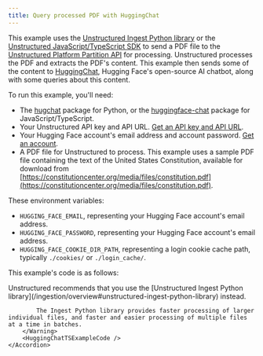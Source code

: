 ```yaml
---
title: Query processed PDF with HuggingChat
---
```


This example uses the [Unstructured Ingest Python library](/ingestion/overview#unstructured-ingest-python-library) or the 
[Unstructured JavaScript/TypeScript SDK](/platform-api/partition-api/sdk-jsts) to send a PDF file to 
the [Unstructured Platform Partition API](/platform-api/partition-api/overview) for processing. Unstructured processes the PDF and extracts the PDF's content. 
This example then sends some of the content to [HuggingChat](https://huggingface.co/chat/), Hugging Face's open-source AI chatbot, 
along with some queries about this content.

To run this example, you'll need:

- The [hugchat](https://pypi.org/project/hugchat/) package for Python, or the [huggingface-chat](https://www.npmjs.com/package/huggingface-chat) package for JavaScript/TypeScript.
- Your Unstructured API key and API URL. [Get an API key and API URL](/platform-api/parition-api/overview). 
- Your Hugging Face account's email address and account password. [Get an account](https://huggingface.co/join).
- A PDF file for Unstructured to process. This example uses a sample PDF file containing the text of the United States Constitution, 
available for download from [https://constitutioncenter.org/media/files/constitution.pdf](https://constitutioncenter.org/media/files/constitution.pdf).


<SharedAPIKeyURL />

These environment variables:

- `HUGGING_FACE_EMAIL`, representing your Hugging Face account's email address. 
- `HUGGING_FACE_PASSWORD`, representing your Hugging Face account's email address.
- `HUGGING_FACE_COOKIE_DIR_PATH`, representing a login cookie cache path, typically `./cookies/` or `./login_cache/`.

This example's code is as follows:


<AccordionGroup>
    <Accordion title="Ingest Python library">
        <HuggingChatPyExampleCode />
    </Accordion>
    <Accordion title="JavaScript/TypeScript SDK">
        <Warning>
            Unstructured recommends that you use the [Unstructured Ingest Python library](/ingestion/overview#unstructured-ingest-python-library) instead. 
    
            The Ingest Python library provides faster processing of larger individual files, and faster and easier processing of multiple files at a time in batches.
        </Warning>
        <HuggingChatTSExampleCode />
    </Accordion>
</AccordionGroup>